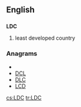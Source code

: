 ==English==

==={{initialism}}===
'''LDC'''

# least developed country

===Anagrams===
* {{alphagram|[[CDL#English|CDL]]}} 
* [[DCL#English|DCL]]
* [[DLC#English|DLC]]
* [[LCD#English|LCD]]

[[cs:LDC]]
[[tr:LDC]]